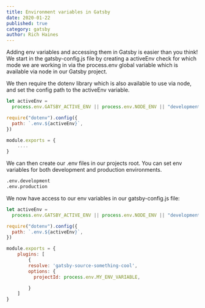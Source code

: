 ```yaml
---
title: Environment variables in Gatsby
date: 2020-01-22
published: true
category: gatsby
author: Rich Haines
---
```


<Text>Adding env variables and accessing them in Gatsby is easier than you think! We start in the gatsby-config.js file by creating a
    activeEnv check for which mode we are working in via the process.env global variable which is available via node in our Gatsby project.  </Text>

<Text>We then require the dotenv library which is also available to use via node, and set the config path to the activeEnv variable. </Text>

```js
let activeEnv =
  process.env.GATSBY_ACTIVE_ENV || process.env.NODE_ENV || "development" || "production"

require("dotenv").config({
  path: `.env.${activeEnv}`,
})

module.exports = {
    ....
}
```

<Text>We can then create our .env files in our projects root. You can set env variables for both development and production environments. </Text>

```bash
.env.development
.env.production
```

<Text>We now have access to our env variables in our gatsby-config.js file:</Text>

```js
let activeEnv =
  process.env.GATSBY_ACTIVE_ENV || process.env.NODE_ENV || "development" || "production"

require("dotenv").config({
  path: `.env.${activeEnv}`,
})

module.exports = {
    plugins: [
        {
        resolve: 'gatsby-source-something-cool',
        options: {
          projectId: process.env.MY_ENV_VARIABLE,

        }
    ]
}
```
